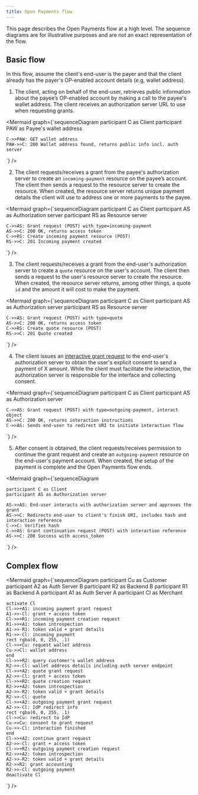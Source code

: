 ```yaml
---
title: Open Payments flow
---
```



This page describes the Open Payments flow at a high level. The sequence diagrams are for illustrative purposes and are not an exact representation of the flow.

## Basic flow

In this flow, assume the client's end-user is the payer and that the client already has the payer's OP-enabled account details (e.g, wallet address).

1. The client, acting on behalf of the end-user, retrieves public information about the payee’s OP-enabled account by making a call to the payee's wallet address. The client receives an authorization server URL to use when requesting grants.

<MermaidWrapper client:load>

<Mermaid
  graph={`sequenceDiagram
    participant C as Client
    participant PAW as Payee's wallet address

    C->>PAW: GET wallet address
    PAW->>C: 200 Wallet address found, returns public info incl. auth server

`}
/>

</MermaidWrapper>

2. The client requests/receives a grant from the payee's authorization server to create an `incoming-payment` resource on the payee’s account. The client then sends a request to the resource server to create the resource. When created, the resource server returns unique payment details the client will use to address one or more payments to the payee.

<MermaidWrapper client:load>

<Mermaid
  graph={`sequenceDiagram
    participant C as Client
    participant AS as Authorization server
    participant RS as Resource server

    C->>AS: Grant request (POST) with type=incoming-payment
    AS->>C: 200 OK, returns access token
    C->>RS: Create incoming payment resource (POST)
    RS->>C: 201 Incoming payment created

`}
/>

</MermaidWrapper>

3. The client requests/receives a grant from the end-user's authorization server to create a `quote` resource on the user's account. The client then sends a request to the user's resource server to create the resource. When created, the resource server returns, among other things, a quote `id` and the amount it will cost to make the payment.

<MermaidWrapper client:load>

<Mermaid
  graph={`sequenceDiagram
    participant C as Client
    participant AS as Authorization server
    participant RS as Resource server

    C->>AS: Grant request (POST) with type=quote
    AS->>C: 200 OK, returns access token
    C->>RS: Create quote resource (POST)
    RS->>C: 201 Quote created

`}
/>

</MermaidWrapper>

4. The client issues an [interactive grant request](/introduction/grants/#outgoing-payment-grant) to the end-user's authorization server to obtain the user's explicit consent to send a payment of X amount. While the client must facilitate the interaction, the authorization server is responsible for the interface and collecting consent.

<MermaidWrapper client:load>

<Mermaid
  graph={`sequenceDiagram
    participant C as Client
    participant AS as Authorization server

    C->>AS: Grant request (POST) with type=outgoing-payment, interact object
    AS->>C: 200 OK, returns interaction instructions
    C->>AS: Sends end-user to redirect URI to initiate interaction flow

`}
/>

</MermaidWrapper>

5. After consent is obtained, the client requests/receives permission to continue the grant request and create an `outgoing-payment` resource on the end-user's payment account. When created, the setup of the payment is complete and the Open Payments flow ends.

<MermaidWrapper client:load>

<Mermaid
  graph={`sequenceDiagram

    participant C as Client
    participant AS as Authorization server

    AS->>AS: End-user interacts with authorization server and approves the grant
    AS->>C: Redirects end-user to client's finish URI, includes hash and interaction reference
    C->>C: Verifies hash
    C->>AS: Grant continuation request (POST) with interaction reference
    AS->>C: 200 Success with access_token

`}
/>

</MermaidWrapper>

## Complex flow

<MermaidWrapper client:load>

<Mermaid
  graph={`sequenceDiagram
    participant Cu as Customer
    participant A2 as Auth Server B
    participant R2 as Backend B
    participant R1 as Backend A
    participant A1 as Auth Server A
    participant Cl as Merchant

    activate Cl
    Cl->>+A1: incoming payment grant request
    A1->>-Cl: grant + access token
    Cl->>+R1: incoming payment creation request
    R1->>+A1: token introspection
    A1->>-R1: token valid + grant details
    R1->>-Cl: incoming payment
    rect rgba(0, 0, 255, .1)
    Cl->>+Cu: request wallet address
    Cu->>Cl: wallet address
    end
    Cl->>+R2: query customer's wallet address
    R2->>-Cl: wallet address details including auth server endpoint
    Cl->>+A2: quote grant request
    A2->>-Cl: grant + access token
    Cl->>+R2: quote creation request
    R2->>+A2: token introspection
    A2->>-R2: token valid + grant details
    R2->>-Cl: quote
    Cl->>+A2: outgoing payment grant request
    A2->>-Cl: IdP redirect info
    rect rgba(0, 0, 255, .1)
    Cl->>Cu: redirect to IdP
    Cu->>Cu: consent to grant request
    Cu->>-Cl: interaction finished
    end
    Cl->>+A2: continue grant request
    A2->>-Cl: grant + access token
    Cl->>+R2: outgoing payment creation request
    R2->>+A2: token introspection
    A2->>-R2: token valid + grant details
    R2->>R2: grant accounting
    R2->>-Cl: outgoing payment
    deactivate Cl

`}
/>

</MermaidWrapper>
